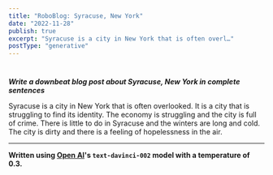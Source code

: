 ```yaml
---
title: "RoboBlog: Syracuse, New York"
date: "2022-11-28"
publish: true
excerpt: "Syracuse is a city in New York that is often overl…"
postType: "generative"
---
```

#

***Write a downbeat blog post about Syracuse, New York in complete sentences***

Syracuse is a city in New York that is often overlooked. It is a city that is struggling to find its identity. The economy is struggling and the city is full of crime. There is little to do in Syracuse and the winters are long and cold. The city is dirty and there is a feeling of hopelessness in the air.

---
**Written using [Open AI](https://openai.com/)'s `text-davinci-002` model with a temperature of 0.3.**
